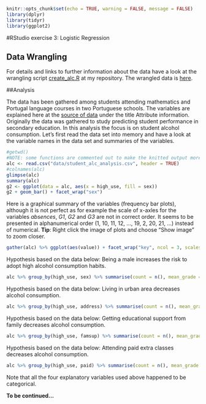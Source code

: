 <!-- 
---
title: "RStudio exercise 3: Logistic Regression"
author: "Hans Hellén"
date: "Wed Nov 22 23:14:59 2017"
output: html_document
---
-->

```r
knitr::opts_chunk$set(echo = TRUE, warning = FALSE, message = FALSE)
library(dplyr)
library(tidyr)
library(ggplot2)
```

#RStudio exercise 3: Logistic Regression

## Data Wrangling
For details and links to further information about the data have a look at the wrangling script [create_alc.R](https://github.com/daphnia/IODS-project/blob/master/data/create_alc.R) at my repository. The wrangled data is [here](https://github.com/daphnia/IODS-project/blob/master/data/student_alc_analysis.csv).

##Analysis

The data has been gathered among students attending mathematics and Portugal language courses in two Portuguese schools. The variables are explained here at the [source of data](https://archive.ics.uci.edu/ml/datasets/Student+Performance) under the title Attribute information. Originally the data was gathered to study predicting student performance in secondary education. In this analysis the focus is on student alcohol consumption. Let's first read the data set into memory and have a look at the variable names in the data set and summaries of the variables. 
```r
#getwd()
#NOTE: some functions are commented out to make the knitted output more simple.
alc <- read.csv("data/student_alc_analysis.csv", header = TRUE)
#colnames(alc)
glimpse(alc)
summary(alc)
g2 <- ggplot(data = alc, aes(x = high_use, fill = sex))
g2 + geom_bar() + facet_wrap("sex")
```
Here is a graphical summary of the variables (frequency bar plots), although it is not perfect as for example the scale of x-axles for the variables *absences*, *G1*, *G2* and *G3* are not in correct order. It seems to be presented in alphanumerical order (1, 10, 11, 12, ..., 19, 2, 20, 21, ...) instead of numerical. **Tip**: Right click the image of plots and choose "Show image" to zoom closer.  
```r
gather(alc) %>% ggplot(aes(value)) + facet_wrap("key", ncol = 3, scales = "free") + geom_bar()
```

Hypothesis based on the data below: Being a male increases the risk to adopt high alcohol consumption habits.
```r
alc %>% group_by(high_use, sex) %>% summarise(count = n(), mean_grade = mean(G3))
```
Hypothesis based on the data below: Living in urban area decreases alcohol consumption.
```r
alc %>% group_by(high_use, address) %>% summarise(count = n(), mean_grade = mean(G3))
```
Hypothesis based on the data below: Getting educational support from family decreases alcohol consumption.
```r
alc %>% group_by(high_use, famsup) %>% summarise(count = n(), mean_grade = mean(G3))
```
Hypothesis based on the data below: Attending paid extra classes decreases alcohol consumption.
```r
alc %>% group_by(high_use, paid) %>% summarise(count = n(), mean_grade = mean(G3))
```

Note that all the four explanatory variables used above happened to be categorical. 

**To be continued...**